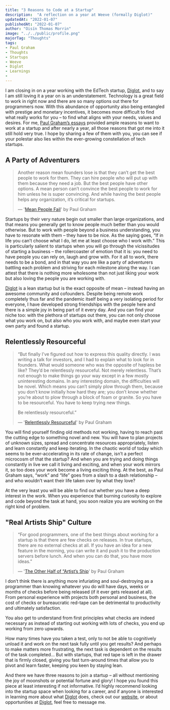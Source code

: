 ---
title: "3 Reasons to Code at a Startup"
description:  "A reflection on a year at Weeve (formally Diglot)"
updatedAt: "2022-01-07"
publishedAt: "2022-01-07"
author: "Oisín Thomas Morrin"
image: "../../public/profile.png"
majorTag: "Thoughts"
tags: 
- Paul Graham
- Thoughts
- Startups
- Weeve
- Diglot
- Learnings
- 
---
I am closing in on a year working with the EdTech startup, [Diglot](https://weeve.ie), and to say I am still loving it a year on is an understatement. Technology is a great field to work in right now and there are so many options out there for programmers now. With this abundance of opportunity also being entangled with prestige and monetary incentives, it becomes more difficult to find what really works for you – to find what aligns with your needs, values and desires. For me, [Paul Graham’s essays](http://www.paulgraham.com/articles.html) provided ample reasons to want to work at a startup and after nearly a year, all those reasons that got me into it still hold very true. I hope by sharing a few of them with you, you can see if your polestar also lies within the ever-growing constellation of tech startups.

## A Party of Adventurers

> Another reason mean founders lose is that they can’t get the best people to work for them. They can hire people who will put up with them because they need a job. But the best people have other options. A mean person can’t convince the best people to work for him unless he is super convincing. And while having the best people helps any organization, it’s critical for startups.
> 
> — '[Mean People Fail](http://www.paulgraham.com/mean.html)' by Paul Graham

Startups by their very nature begin out smaller than large organizations, and that means you generally get to know people much better than you would otherwise. But to work with people beyond a business understanding, you have to resonate with them – they have to be nice. As the saying goes, “If in life you can’t choose what I do, let me at least choose who I work with.” This is particularly salient to startups when you will go through the vicissitudes of starting a business – the rollercoaster of emotion that it is: you need to have people you can rely on, laugh and grow with. For it all to work, there needs to be a bond, and in that way you are like a party of adventurers battling each problem and striving for each milestone along the way. I can attest that there is nothing more wholesome than not just liking your work but also loving the people you are working with.

[Diglot](https://weeve.ie) is a lean startup but is the exact opposite of mean – instead having an awesome community and cofounders. Despite being remote work completely thus far and the pandemic itself being a very isolating period for everyone, I have developed strong friendships with the people here and there is a simple joy in being part of it every day. And you can find your niche too: with the plethora of startups out there, you can not only choose what you work on, but also who you work with, and maybe even start your own party and found a startup.

## Relentlessly Resourceful

> “But finally I’ve figured out how to express this quality directly. I was writing a talk for investors, and I had to explain what to look for in founders. What would someone who was the opposite of hapless be like? They’d be relentlessly resourceful. Not merely relentless. That’s not enough to make things go your way except in a few mostly uninteresting domains. In any interesting domain, the difficulties will be novel. Which means you can’t simply plow through them, because you don’t know initially how hard they are; you don’t know whether you’re about to plow through a block of foam or granite. So you have to be resourceful. You have to keep trying new things.
> 
> Be relentlessly resourceful.”
> 
> — '[Relentlessly Resourceful](http://www.paulgraham.com/relres.html)' by Paul Graham

You will find yourself finding old methods not working, having to reach past the cutting edge to something novel and new. You will have to plan projects of unknown sizes, spread and concentrate resources appropriately, listen and learn constantly and keep iterating. In the chaotic world of today which seems to be ever-accelerating in its rate of change, isn’t a perfect microcosm of that the startup? And when you are trying and doing things constantly in live we call it living and exciting, and when your work mirrors it, so too does your work become a living exciting thing. At the best, as Paul Graham says, “work” and “life” goes from a slash to a dash relationship – and who wouldn’t want their life taken over by what they love?

At the very least you will be able to find out whether you have a deep interest in the work. When you experience that burning curiosity to explore and code beyond the task at hand, you soon realize you are working on the right kind of problem.

## "Real Artists Ship" Culture

> “For good programmers, one of the best things about working for a startup is that there are few checks on releases. In true startups, there are no external checks at all. If you have an idea for a new feature in the morning, you can write it and push it to the production servers before lunch. And when you can do that, you have more ideas.”
> 
> — '[The Other Half of “Artist’s Ship](http://www.paulgraham.com/artistsship.html)' by Paul Graham

I don’t think there is anything more infuriating and soul-destroying as a programmer than knowing whatever you do will have days, weeks or months of checks before being released (if it ever gets released at all). From personal experience with projects both personal and business, the cost of checks or bureaucratic red-tape can be detrimental to productivity and ultimately satisfaction.

You also get to understand from first principles what checks are indeed necessary as instead of starting out working with lots of checks, you end up working from zero upwards.

How many times have you taken a test, only to not be able to cognitively unload it and work on the next task fully until you get results? And perhaps to make matters more frustrating, the next task is dependent on the results of the task completed… But with startups, that red tape is left in the drawer that is firmly closed, giving you fast turn-around times that allow you to pivot and learn faster, keeping you keen by staying lean.

And there we have three reasons to join a startup – all without mentioning the joy of moonshots or potential fortune and glory! I hope you found this piece at least interesting if not informative. I’d highly recommend looking into the startup space when looking for a career, and if anyone is interested in learning more about what [Diglot](https://weeve.ie) does, check out our [website](https://www.example.com), or about opportunities at [Diglot](https://weeve.ie), feel free to message me.

